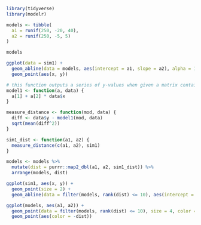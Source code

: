 ```r
library(tidyverse)
library(modelr)
```

```r
models <- tibble(
  a1 = runif(250, -20, 40),
  a2 = runif(250, -5, 5)
)

models

ggplot(data = sim1) + 
  geom_abline(data = models, aes(intercept = a1, slope = a2), alpha = 1/4) + 
  geom_point(aes(x, y))
```

```r
# this function outputs a series of y-values when given a matrix containing y-intercepts and slopes, and a dataset
model1 <- function(a, data) {
  a[1] + a[2] * data$x
}
```

```r
measure_distance <- function(mod, data) {
  diff <- data$y - model1(mod, data)
  sqrt(mean(diff^2))
}
```

```r
sim1_dist <- function(a1, a2) {
  measure_distance(c(a1, a2), sim1)
}

models <- models %>%
  mutate(dist = purrr::map2_dbl(a1, a2, sim1_dist)) %>%
  arrange(models, dist)
```

```r
ggplot(sim1, aes(x, y)) + 
  geom_point(size = 2) + 
  geom_abline(data = filter(models, rank(dist) <= 10), aes(intercept = a1, slope = a2, color = -dist))
```

```r
ggplot(models, aes(a1, a2)) + 
  geom_point(data = filter(models, rank(dist) <= 10), size = 4, color = "red") + 
  geom_point(aes(color = -dist))
```





